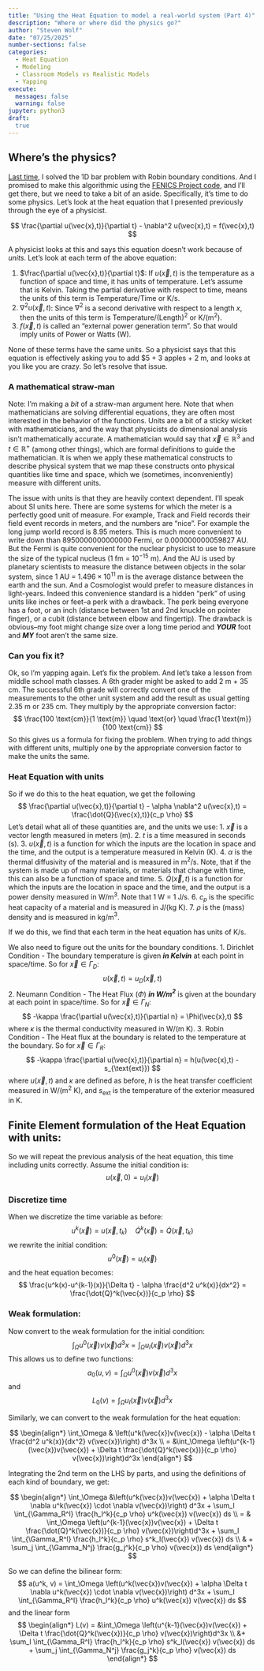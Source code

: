 ```yaml
---
title: "Using the Heat Equation to model a real-world system (Part 4)"
description: "Where or where did the physics go?"
author: "Steven Wolf"
date: "07/25/2025"
number-sections: false
categories:
  - Heat Equation
  - Modeling
  - Classroom Models vs Realistic Models
  - Yapping
execute: 
  messages: false
  warning: false
jupyter: python3
draft:
  true
---
```


## Where's the physics?

[Last time](HeatEqnReset2.qmd), I solved the 1D bar problem with Robin boundary conditions. And I promised to make this algorithmic using the [FENICS Project code](https://fenicsproject.org/), and I'll get there, but we need to take a bit of an aside. Specifically, it's time to do some physics. Let's look at the heat equation that I presented previously through the eye of a physicist.

$$
\frac{\partial u(\vec{x},t)}{\partial t} - \nabla^2 u(\vec{x},t) = f(\vec{x},t)
$$

A physicist looks at this and says this equation doesn't work because of *units*. Let's look at each term of the above equation:

1. $\frac{\partial u(\vec{x},t)}{\partial t}$: If $u(\vec{x},t)$ is the temperature as a function of space and time, it has units of temperature. Let's assume that is Kelvin. Taking the partial derivative with respect to time, means the units of this term is Temperature/Time or K/s.
2. $\nabla^2 u(\vec{x},t)$: Since $\nabla^2$ is a second derivative with respect to a length $x$, then the units of this term is Temperature/(Length)$^2$ or K/(m$^2$).
3. $f(\vec{x},t)$ is called an "external power generation term". So that would imply units of Power or Watts (W).

None of these terms have the same units. So a physicist says that this equation is effectively asking you to add \$5 + 3 apples + 2 m, and looks at you like you are crazy. So let's resolve that issue.

### A mathematical straw-man
Note: I'm making a *bit* of a straw-man argument here. Note that when mathematicians are solving differential equations, they are often most interested in the behavior of the functions. Units are a bit of a sticky wicket with mathematicians, and the way that physicists do dimensional analysis isn't mathematically accurate. A mathematician would say that $\vec{x}\in\mathbb{R}^3$ and $t\in\mathbb{R}^+$ (among other things), which are formal definitions to guide the mathematician. It is when we apply these mathematical constructs to describe physical system that we map these constructs onto physical quantities like time and space, which we (sometimes, inconveniently) measure with different units. 

The issue with units is that they are heavily context dependent. I'll speak about SI units here. There are some systems for which the meter is a perfectly good unit of measure. For example, Track and Field records their field event records in meters, and the numbers are "nice". For example the long jump world record is 8.95 meters. This is much more convenient to write down than 8950000000000000 Fermi, or 0.000000000059827 AU. But the Fermi is quite convenient for the nuclear physicist to use to measure the size of the typical nucleus (1 fm = $10^{-15}$ m). And the AU is used by planetary scientists to measure the distance between objects in the solar system, since 1 AU = $1.496\times 10^{11}$ m is the average distance between the earth and the sun. And a Cosmologist would prefer to measure distances in light-years.  Indeed this convenience standard is a hidden "perk" of using units like inches or feet--a perk with a drawback. The perk being everyone has a foot, or an inch (distance between 1st and 2nd knuckle on pointer finger), or a cubit (distance between elbow and fingertip). The drawback is obvious--my foot might change size over a long time period and ***YOUR*** foot and ***MY*** foot aren't the same size.

### Can you fix it?
Ok, so I'm yapping again. Let's fix the problem. And let's take a lesson from middle school math classes. A 6th grader might be asked to add 2 m + 35 cm. The successful 6th grade will correctly convert one of the measurements to the other unit system and add the result as usual getting 2.35 m or 235 cm. They multiply by the appropriate conversion factor:
$$
\frac{100 \text{cm}}{1 \text{m}} \quad \text{or} \quad \frac{1 \text{m}}{100 \text{cm}}
$$
So this gives us a formula for fixing the problem. When trying to add things with different units, multiply one by the appropriate conversion factor to make the units the same.

### Heat Equation with units
So if we do this to the heat equation, we get the following
$$
\frac{\partial u(\vec{x},t)}{\partial t} - \alpha \nabla^2 u(\vec{x},t) = \frac{\dot{Q}(\vec{x},t)}{c_p \rho}
$$
Let's detail what all of these quantities are, and the units we use:
1. $\vec{x}$ is a vector length measured in meters (m).
2. $t$ is a time measured in seconds (s).
3. $u(\vec{x},t)$ is a function for which the inputs are the location in space and the time, and the output is a temperature measured in Kelvin (K).
4. $\alpha$ is the thermal diffusivity of the material and is measured in m$^2$/s. Note, that if the system is made up of many materials, or materials that change with time, this can also be a function of space and time.
5. $\dot{Q}(\vec{x},t)$ is a function for which the inputs are the location in space and the time, and the output is a power density measured in W/m$^3$. Note that 1 W = 1 J/s.
6. $c_p$ is the specific heat capacity of a material and is measured in J/(kg K).
7. $\rho$ is the (mass) density and is measured in kg/m$^3$.

If we do this, we find that each term in the heat equation has units of K/s.

We also need to figure out the units for the boundary conditions.
1. Dirichlet Condition - The boundary temperature is given ***in Kelvin*** at each point in space/time. So for $\vec{x}\in\Gamma_D$:
$$
u(\vec{x},t) = u_D(\vec{x},t)
$$
2. Neumann Condition - The Heat Flux $(\Phi)$ ***in W/m$^2$*** is given at the boundary at each point in space/time. So for $\vec{x}\in\Gamma_N$:
$$
-\kappa \frac{\partial u(\vec{x},t)}{\partial n} = \Phi(\vec{x},t)
$$
where $\kappa$ is the thermal conductivity measured in W/(m K).
3. Robin Condition - The Heat flux at the boundary is related to the temperature at the boundary. So for $\vec{x}\in\Gamma_R$:
$$
-\kappa \frac{\partial u(\vec{x},t)}{\partial n} = h(u(\vec{x},t) - s_{\text{ext}})
$$
where $u(\vec{x},t)$ and $\kappa$ are defined as before, $h$ is the heat transfer coefficient measured in W/(m$^2$ K), and $s_{\text{ext}}$ is the temperature of the exterior measured in K.

## Finite Element formulation of the Heat Equation with units:
So we will repeat the previous analysis of the heat equation, this time including units correctly. Assume the initial condition is:
$$
u(\vec{x},0) = u_I(\vec{x})
$$

### Discretize time
When we discretize the time variable as before:
$$
u^k(\vec{x}) = u(\vec{x},t_k) \quad \dot{Q}^k(\vec{x}) = \dot{Q}(\vec{x}, t_k)
$$
we rewrite the initial condition:
$$
u^0(\vec{x}) = u_I(\vec{x})
$$
and the heat equation becomes:
$$
\frac{u^k(x)-u^{k-1}(x)}{\Delta t} - \alpha \frac{d^2 u^k(x)}{dx^2} = \frac{\dot{Q}^k(\vec{x})}{c_p \rho}
$$

### Weak formulation:
Now convert to the weak formulation for the initial condition:
$$
\int_\Omega u^0(\vec{x}) v(\vec{x}) d^3x = \int_\Omega u_I(\vec{x}) v(\vec{x}) d^3x
$$
This allows us to define two functions:
$$
a_0(u,v) = \int_\Omega u^0(\vec{x}) v(\vec{x}) d^3x 
$$
and
$$
L_0(v) = \int_\Omega u_I(\vec{x}) v(\vec{x}) d^3x
$$

Similarly, we can convert to the weak formulation for the heat equation:

$$
\begin{align*}
\int_\Omega & \left(u^k(\vec{x})v(\vec{x}) - \alpha \Delta t \frac{d^2 u^k(x)}{dx^2} v(\vec{x})\right) d^3x \\
= &\int_\Omega \left(u^{k-1}(\vec{x})v(\vec{x}) + \Delta t \frac{\dot{Q}^k(\vec{x})}{c_p \rho} v(\vec{x})\right)d^3x
\end{align*}
$$

Integrating the 2nd term on the LHS by parts, and using the definitions of each kind of boundary, we get:

$$
\begin{align*}
\int_\Omega &\left(u^k(\vec{x})v(\vec{x}) + \alpha \Delta t \nabla u^k(\vec{x}) \cdot \nabla v(\vec{x})\right) d^3x  + \sum_l \int_{\Gamma_R^l} \frac{h_l^k}{c_p \rho} u^k(\vec{x}) v(\vec{x}) ds \\
= & \int_\Omega \left(u^{k-1}(\vec{x})v(\vec{x}) + \Delta t \frac{\dot{Q}^k(\vec{x})}{c_p \rho} v(\vec{x})\right)d^3x + \sum_l \int_{\Gamma_R^l} \frac{h_l^k}{c_p \rho} s^k_l(\vec{x}) v(\vec{x}) ds \\
& + \sum_j \int_{\Gamma_N^j} \frac{g_j^k}{c_p \rho} v(\vec{x}) ds
\end{align*}
$$

So we can define the bilinear form:
$$
a(u^k, v) = \int_\Omega \left(u^k(\vec{x})v(\vec{x}) + \alpha \Delta t \nabla u^k(\vec{x}) \cdot \nabla v(\vec{x})\right) d^3x  + \sum_l \int_{\Gamma_R^l} \frac{h_l^k}{c_p \rho} u^k(\vec{x}) v(\vec{x}) ds
$$
and the linear form
$$
\begin{align*}
L(v) = &\int_\Omega \left(u^{k-1}(\vec{x})v(\vec{x}) + \Delta t \frac{\dot{Q}^k(\vec{x})}{c_p \rho} v(\vec{x})\right)d^3x \\
 &+ \sum_l \int_{\Gamma_R^l} \frac{h_l^k}{c_p \rho} s^k_l(\vec{x}) v(\vec{x}) ds + \sum_j \int_{\Gamma_N^j} \frac{g_j^k}{c_p \rho} v(\vec{x}) ds
\end{align*}
$$

